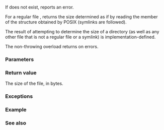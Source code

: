 {{cpp/filesystem/title|file_size}}
{{cpp/filesystem/navbar}}
{{dcl begin}}
{{dcl header|filesystem}}
{{dcl|num=1|since=c++17|1=
std::uintmax_t file_size( const std::filesystem::path&amp; p );
}}
{{dcl|num=2|since=c++17|1=
std::uintmax_t file_size( const std::filesystem::path&amp; p,
                          std::error_code&amp; ec ) noexcept;
}}
{{dcl end}}

If {{c|p}} does not exist, reports an error.

For a regular file {{c|p}}, returns the size determined as if by reading the {{tt|st_size}} member of the structure obtained by POSIX [https://pubs.opengroup.org/onlinepubs/9699919799/functions/stat.html {{tt|stat}}] (symlinks are followed).

The result of attempting to determine the size of a directory (as well as any other file that is not a regular file or a symlink) is implementation-defined.

The non-throwing overload returns {{c|static_cast&lt;std::uintmax_t&gt;(-1)}} on errors.

===Parameters===
{{par begin}}
{{par|p|path to examine}}
{{par|ec|out-parameter for error reporting in the non-throwing overload}}
{{par end}}

===Return value===
The size of the file, in bytes.

===Exceptions===
{{cpp/filesystem/error_handling|p|throw=1/2}}

===Example===
{{example
|code=
#include &lt;cmath&gt;
#include &lt;filesystem&gt;
#include &lt;fstream&gt;
#include &lt;iostream&gt;
namespace fs = std::filesystem;

struct HumanReadable
{
    std::uintmax_t size{};

private:
    friend std::ostream&amp; operator&lt;&lt;(std::ostream&amp; os, HumanReadable hr)
    {
        int o{};
        double mantissa = hr.size;
        for (; mantissa &gt;= 1024.; mantissa /= 1024., ++o);
        os &lt;&lt; std::ceil(mantissa * 10.) / 10. &lt;&lt; "BKMGTPE"[o];
        return o ? os &lt;&lt; "B (" &lt;&lt; hr.size &lt;&lt; ')' : os;
    }
};

int main(int, char const* argv[])
{
    fs::path example = "example.bin";
    fs::path p = fs::current_path() / example;
    std::ofstream(p).put('a'); // create file of size 1
    std::cout &lt;&lt; example &lt;&lt; " size = " &lt;&lt; fs::file_size(p) &lt;&lt; '\n';
    fs::remove(p);

    p = argv[0];
    std::cout &lt;&lt; p &lt;&lt; " size = " &lt;&lt; HumanReadable{fs::file_size(p)} &lt;&lt; '\n';

    try
    {
        std::cout &lt;&lt; "Attempt to get size of a directory:\n";
        [[maybe_unused]] auto x_x = fs::file_size("/dev");
    }
    catch (fs::filesystem_error&amp; e)
    {
        std::cout &lt;&lt; e.what() &lt;&lt; '\n';
    }

    for (std::error_code ec; fs::path bin : {"cat", "mouse"})
    {
        bin = "/bin"/bin;
        if (const std::uintmax_t size = fs::file_size(bin, ec); ec)
            std::cout &lt;&lt; bin &lt;&lt; " : " &lt;&lt; ec.message() &lt;&lt; '\n';
        else
            std::cout &lt;&lt; bin &lt;&lt; " size = " &lt;&lt; HumanReadable{size} &lt;&lt; '\n';
    }
}
|p=true
|output=
"example.bin" size = 1
"./a.out" size = 22KB (22512)
Attempt to get size of a directory:
filesystem error: cannot get file size: Is a directory [/dev]
"/bin/cat" size = 50.9KB (52080)
"/bin/mouse" : No such file or directory
}}

===See also===
{{dsc begin}}
{{dsc inc|cpp/filesystem/dsc resize_file}}
{{dsc inc|cpp/filesystem/dsc space}}
{{dsc inc|cpp/filesystem/directory_entry/dsc file_size}}
{{dsc end}}

{{langlinks|es|ja|zh}}